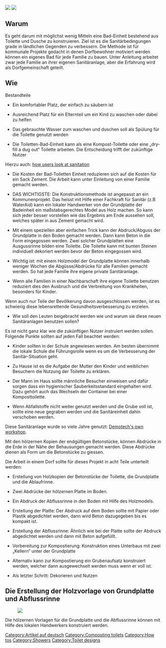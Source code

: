 [[Image: BTU_Baden205x183.gif|right|frame|]]
[[Image: BTU_Poepen205x183.gif|right|frame|]]
{{Translation validate|[[Bathroom Toilet Unit]]}}
{{Translation validate - German|[[Bathroom Toilet Unit]]}}
{{Lang|[[Sanitäreinheit|Deutsch]] - [[Bathroom Toilet Unit|English]]}}

== Warum ==
Es geht darum mit möglichst wenig Mitteln eine Bad-Einheit bestehend aus Toilette und Dusche zu konstruieren. Ziel ist es die Sanitärbedingungen grade in ländlichen Gegenden zu verbessern. Die Methode ist für kommunale Projekte gedacht in denen Dorfbewohner motiviert werden können ein eigenes Bad für jede Familie zu bauen.
Unter Anleitung arbeitet zwar jede Familie an ihrer eigenen Sanitäranlage, aber die Erfahrung wird als Dorfgemeinschaft geteilt.

== Wie ==
Bestandteile 

* Ein komfortabler Platz, der einfach zu säubern ist

* Ausreichend Platz für ein Elternteil um ein Kind zu waschen oder dabei zu helfen 

* Das gebrauchte Wasser zum waschen und duschen soll als Spülung für die Toilette genutzt werden 

* Die Toiletten-Bad-Einheit kann als eine Kompost-Toilette oder eine „dry-fill a dug out“ Toilette arbeiten.  Die Entscheidung trifft der zukünftige Nutzer
Hierzu auch: [[Sanitation:CulturalPreferences |how users look at sanitation]]
 
* Die Kosten der Bad-Toiletten Einheit reduzieren sich auf die Kosten für ein Sack Zement. Die Arbeit kann unter Einleitung von einer Familie gemacht werden. 

* DAS WICHTIGSTE: Die Konstruktionsmethode ist angepasst an ein Kommunenprojekt. Das heisst mit Hilfe einer Fachkraft für Sanitär (z.B WaterAid) kann ein lokaler Handwerker von der Grundplatte der Badeinheit ein maßstabsgerechtes Model aus Holz machen. So kann sich jeder besser vorstellen wie das Ergebnis am Ende aussehen soll, welches später in aus Zement gemacht wird.   

 
* Mit einem speziellen aber einfachen Trick  kann der Abdruck/Abguss der Grundplatte in den Boden gemacht werden.  Dann kann Beton in die Form eingegossen werden.  Zwei solcher Grundplatten eine Ausgussrinne bilden eine Toilette. Die Toilette kann mit bunten Steinen individuell dekoriert werden bevor der Beton eingegossen wird. 

* Wichtig ist: mit einem Holzmodel der Grundplatte können innerhalb weniger Wochen die Abgüsse/Abdrücke für alle Familien gemacht werden.  So hat jede Familie ihre eigene private Sanitäranlage. 

* Wenn alle Familien in einer Nachbarschaft ihre eigene Toilette benutzen reduziert dies den Ausbruch und die Verbreitung von Krankheiten, besonders für Kinder. 
Wenn auch nur Teile der Bevölkerung davon ausgeschlossen werden, ist es schwierig diese lebensrettende Gesundheitsverbesserung zu erzielen.  

* Wie soll den Leuten beigebracht werden wie und warum sie diese neuen Sanitäranlagen benutzen sollen? 

Es ist nicht ganz klar wie die zukünftigen Nutzer instruiert werden sollen.
Folgende Punkte sollten auf jeden Fall beachtet werden: 

* Kinder sollten in der Schule angewiesen werden. Am besten übernimmt die lokale Schule die Führungsrolle wenn es um die Verbesserung der Sanitär-Situation geht. 

* Zu Hause ist es die Aufgabe der Mutter den Kinder und weiblichen Besuchern die Nutzung der Toilette zu erklären.  
 
* Der Mann im Haus sollte männliche Besucher einweisen und dafür sorgen dass ein hygienischer Sauberkeitsstandard eingehalten wird. Dazu gehört auch das Wechseln der Container bei einer Komposttoilette.   

* Wenn Abfallstoffe nicht weiter genutzt werden und die Grube voll ist, sollte eine neue gegraben werden und die Sanitäreinheit dahin verschoben werden. 

Diese Sanitäranlage wurde so viele Jahre genutzt: 
[http://www.demotech.org/d-design/presentation.php?p=2 Demotech's own workshop]. 


Mit den hölzernen Kopien der endgültigen Betonstücke, können Abdrücke in die Erde in der Nähe der Behausungen gemacht werden.  
Diese Abdrücke dienen als Form  um die Betonstücke zu giessen. 
 
Die Arbeit in einem Dorf sollte für dieses Projekt in acht Teile unterteilt werden: 

*Erstellung von Holzkopien der Betonstücke der Toilette, die Grundplatte und die Ablaufrinne. 

*Zwei Abdrücke der hölzernen Platte im Boden.

*Ein Abdruck der Abflussrinne in den Boden mit Hilfe des Holzmodels. 

* Erstellung der Platte: Der Abdruck auf dem Boden sollte mit Papier oder Plastik abgedichtet werden, dann wird Beton dazugegeben bis es kompakt ist.  

* Erstellung der Abflussrinne: Ähnlich wie bei der Platte sollte der Abdruck abgedichtet werden und dann mit Beton aufgefüllt. 


* Vorbereitung zur Kompostierung: Konstruktion eines Unterbaus mit zwei „Kellern“ unter der Grundplatte

* Alternativ kann zur Kompostierung ein Grubenaufsatz konstruiert werden, welcher dann ausgewechselt werden muss wenn er voll ist. 

* Als letzter Schritt: Dekorieren und Nutzen

== Die Erstellung der Holzvorlage von Grundplatte und Abflussrinne ==
[[Image: BT_29MoldReady160.gif|right|frame|]]

Die hölzernen Vorlagen für die Grundplatte und die Abflussrinne können mit Hilfe des lokalen Handwerkers konstruiert werden.





{{Demotechpage}}

[[Category:Artikel auf deutsch]]
[[Category:Composting toilets]]
[[Category:How tos]]
[[Category:Showers]]
[[Category:Toilet designs]]